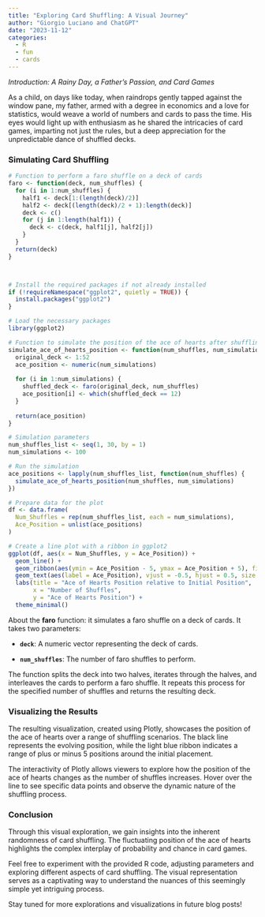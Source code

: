 ```yaml
---
title: "Exploring Card Shuffling: A Visual Journey"
author: "Giorgio Luciano and ChatGPT"
date: "2023-11-12"
categories: 
  - R
  - fun
  - cards
---
```


*Introduction: A Rainy Day, a Father's Passion, and Card Games*

As a child, on days like today, when raindrops gently tapped against the window pane, my father, armed with a degree in economics and a love for statistics, would weave a world of numbers and cards to pass the time. His eyes would light up with enthusiasm as he shared the intricacies of card games, imparting not just the rules, but a deep appreciation for the unpredictable dance of shuffled decks.

### **Simulating Card Shuffling**

```r


# Function to perform a faro shuffle on a deck of cards
faro <- function(deck, num_shuffles) {
  for (i in 1:num_shuffles) {
    half1 <- deck[1:(length(deck)/2)]
    half2 <- deck[(length(deck)/2 + 1):length(deck)]
    deck <- c()
    for (j in 1:length(half1)) {
      deck <- c(deck, half1[j], half2[j])
    }
  }
  return(deck)
}



# Install the required packages if not already installed
if (!requireNamespace("ggplot2", quietly = TRUE)) {
  install.packages("ggplot2")
}

# Load the necessary packages
library(ggplot2)

# Function to simulate the position of the ace of hearts after shuffling
simulate_ace_of_hearts_position <- function(num_shuffles, num_simulations) {
  original_deck <- 1:52
  ace_position <- numeric(num_simulations)
  
  for (i in 1:num_simulations) {
    shuffled_deck <- faro(original_deck, num_shuffles)
    ace_position[i] <- which(shuffled_deck == 12)
  }
  
  return(ace_position)
}

# Simulation parameters
num_shuffles_list <- seq(1, 30, by = 1)
num_simulations <- 100

# Run the simulation
ace_positions <- lapply(num_shuffles_list, function(num_shuffles) {
  simulate_ace_of_hearts_position(num_shuffles, num_simulations)
})

# Prepare data for the plot
df <- data.frame(
  Num_Shuffles = rep(num_shuffles_list, each = num_simulations),
  Ace_Position = unlist(ace_positions)
)

# Create a line plot with a ribbon in ggplot2
ggplot(df, aes(x = Num_Shuffles, y = Ace_Position)) +
  geom_line() +
  geom_ribbon(aes(ymin = Ace_Position - 5, ymax = Ace_Position + 5), fill = "lightblue", alpha = 0.3) +
  geom_text(aes(label = Ace_Position), vjust = -0.5, hjust = 0.5, size = 3) +
  labs(title = "Ace of Hearts Position relative to Initial Position",
       x = "Number of Shuffles",
       y = "Ace of Hearts Position") +
  theme_minimal()


```

About the **faro** function: it simulates a faro shuffle on a deck of cards. It takes two parameters:

-   **`deck`**: A numeric vector representing the deck of cards.

-   **`num_shuffles`**: The number of faro shuffles to perform.

The function splits the deck into two halves, iterates through the halves, and interleaves the cards to perform a faro shuffle. It repeats this process for the specified number of shuffles and returns the resulting deck.

### **Visualizing the Results**

The resulting visualization, created using Plotly, showcases the position of the ace of hearts over a range of shuffling scenarios. The black line represents the evolving position, while the light blue ribbon indicates a range of plus or minus 5 positions around the initial placement.

The interactivity of Plotly allows viewers to explore how the position of the ace of hearts changes as the number of shuffles increases. Hover over the line to see specific data points and observe the dynamic nature of the shuffling process.

### **Conclusion**

Through this visual exploration, we gain insights into the inherent randomness of card shuffling. The fluctuating position of the ace of hearts highlights the complex interplay of probability and chance in card games.

Feel free to experiment with the provided R code, adjusting parameters and exploring different aspects of card shuffling. The visual representation serves as a captivating way to understand the nuances of this seemingly simple yet intriguing process.

Stay tuned for more explorations and visualizations in future blog posts!
